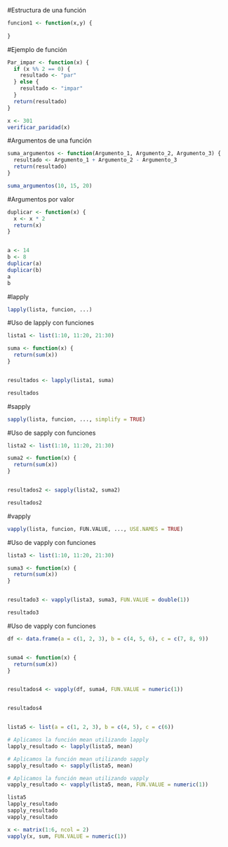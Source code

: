 #Estructura de una función
```{r}

funcion1 <- function(x,y) {
  
} 


```
#Ejemplo de función

```{r}

Par_impar <- function(x) {
  if (x %% 2 == 0) {
    resultado <- "par"
  } else {
    resultado <- "impar"
  }
  return(resultado)
}

x <- 301
verificar_paridad(x) 

```
#Argumentos de una función
```{r}

suma_argumentos <- function(Argumento_1, Argumento_2, Argumento_3) {
  resultado <- Argumento_1 + Argumento_2 - Argumento_3
  return(resultado)
}

suma_argumentos(10, 15, 20) 
```
#Argumentos por valor
```{r}
duplicar <- function(x) {
  x <- x * 2
  return(x)
}


a <- 14
b <- 8
duplicar(a) 
duplicar(b) 
a 
b 

```
#lapply
```{r}
lapply(lista, funcion, ...)

```
#Uso de lapply con funciones
```{r}

lista1 <- list(1:10, 11:20, 21:30)

suma <- function(x) {
  return(sum(x))
}


resultados <- lapply(lista1, suma)

resultados

```
#sapply

```{r}
sapply(lista, funcion, ..., simplify = TRUE)

```
#Uso de sapply con funciones
```{r}

lista2 <- list(1:10, 11:20, 21:30)

suma2 <- function(x) {
  return(sum(x))
}


resultados2 <- sapply(lista2, suma2)

resultados2

```
#vapply

```{r}
vapply(lista, funcion, FUN.VALUE, ..., USE.NAMES = TRUE)

```
#Uso de vapply con funciones
```{r}

lista3 <- list(1:10, 11:20, 21:30)

suma3 <- function(x) {
  return(sum(x))
}


resultado3 <- vapply(lista3, suma3, FUN.VALUE = double(1))

resultado3

```
#Uso de vapply con funciones
```{r}

df <- data.frame(a = c(1, 2, 3), b = c(4, 5, 6), c = c(7, 8, 9))


suma4 <- function(x) {
  return(sum(x))
}


resultados4 <- vapply(df, suma4, FUN.VALUE = numeric(1))


resultados4



```


```{r}


lista5 <- list(a = c(1, 2, 3), b = c(4, 5), c = c(6))

# Aplicamos la función mean utilizando lapply
lapply_resultado <- lapply(lista5, mean)

# Aplicamos la función mean utilizando sapply
sapply_resultado <- sapply(lista5, mean)

# Aplicamos la función mean utilizando vapply
vapply_resultado <- vapply(lista5, mean, FUN.VALUE = numeric(1))

lista5
lapply_resultado
sapply_resultado
vapply_resultado

```
```{r}


x <- matrix(1:6, ncol = 2)
vapply(x, sum, FUN.VALUE = numeric(1))

```

